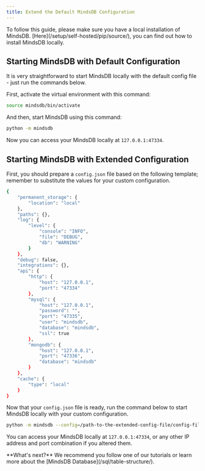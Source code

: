 ```yaml
---
title: Extend the Default MindsDB Configuration
---
```


<Tip>
  To follow this guide, please make sure you have a local installation of
  MindsDB. [Here](/setup/self-hosted/pip/source/), you
  can find out how to install MindsDB locally.
</Tip>

## Starting MindsDB with Default Configuration

It is very straightforward to start MindsDB locally with the default config
file - just run the commands below.

First, activate the virtual environment with this command:

```bash
source mindsdb/bin/activate
```

And then, start MindsDB using this command:

```bash
python -m mindsdb
```

Now you can access your MindsDB locally at `127.0.0.1:47334`.

## Starting MindsDB with Extended Configuration

First, you should prepare a `config.json` file based on the following template; remember to substitute the values for your custom configuration.

```bash
{
    "permanent_storage": {
        "location": "local"
    },
    "paths": {},
    "log": {
        "level": {
            "console": "INFO",
            "file": "DEBUG",
            "db": "WARNING"
        }
    },
    "debug": false,
    "integrations": {},
    "api": {
        "http": {
            "host": "127.0.0.1",
            "port": "47334"
        },
        "mysql": {
            "host": "127.0.0.1",
            "password": "",
            "port": "47335",
            "user": "mindsdb",
            "database": "mindsdb",
            "ssl": true
        },
        "mongodb": {
            "host": "127.0.0.1",
            "port": "47336",
            "database": "mindsdb"
        }
    },
    "cache": {
        "type": "local"
    }
}
```

Now that your `config.json` file is ready, run the command below to start
MindsDB locally with your custom configuration.

```bash
python -m mindsdb --config=/path-to-the-extended-config-file/config-file.json
```

You can access your MindsDB locally at `127.0.0.1:47334`, or any other IP
address and port combination if you altered them.

<Tip>
**What's next?** We recommend you follow one of our tutorials or learn more about the
[MindsDB Database](/sql/table-structure/).

</Tip>
